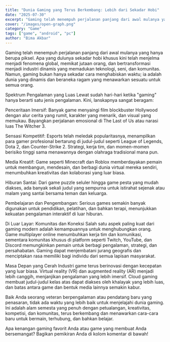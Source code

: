 ---
title: "Dunia Gaming yang Terus Berkembang: Lebih dari Sekadar Hobi"
date: "2025-07-30"
excerpt: "Gaming telah menempuh perjalanan panjang dari awal mulanya yang hanya berupa piksel. Apa yang dulunya sekadar hobi khusus kini telah menjelma menjadi fenomena global, memikat jutaan orang, dan bertransformasi menjadi industri dinamis yang memadukan teknologi, seni, dan komunitas. Namun, gaming bukan hanya sekadar cara menghabiskan waktu; ia adalah dunia yang dinamis dan beraneka ragam yang menawarkan sesuatu untuk semua orang."
cover: "/images/open-graph.png"
category: "Game"
tags: ["game", "android", "pc"]
author: "Bima Akbar"
---

Gaming telah menempuh perjalanan panjang dari awal mulanya yang hanya berupa piksel. Apa yang dulunya sekadar hobi khusus kini telah menjelma menjadi fenomena global, memikat jutaan orang, dan bertransformasi menjadi industri dinamis yang memadukan teknologi, seni, dan komunitas. Namun, gaming bukan hanya sekadar cara menghabiskan waktu; ia adalah dunia yang dinamis dan beraneka ragam yang menawarkan sesuatu untuk semua orang.

Spektrum Pengalaman yang Luas
Lewat sudah hari-hari ketika "gaming" hanya berarti satu jenis pengalaman. Kini, lanskapnya sangat beragam:

Penceritaan Imersif: Banyak game menyaingi film blockbuster Hollywood dengan alur cerita yang rumit, karakter yang menarik, dan visual yang memukau. Bayangkan perjalanan emosional di The Last of Us atau narasi luas The Witcher 3.

Sensasi Kompetitif: Esports telah meledak popularitasnya, menampilkan para gamer profesional bertarung di judul-judul seperti League of Legends, Dota 2, dan Counter-Strike 2. Strategi, kerja tim, dan momen-momen berisiko tinggi sama menawannya dengan olahraga tradisional mana pun.

Media Kreatif: Game seperti Minecraft dan Roblox memberdayakan pemain untuk membangun, mendesain, dan berbagi dunia virtual mereka sendiri, menumbuhkan kreativitas dan kolaborasi yang luar biasa.

Hiburan Santai: Dari game puzzle seluler hingga game pesta yang mudah diakses, ada banyak sekali judul yang sempurna untuk istirahat sejenak atau malam yang santai bersama teman dan keluarga.

Pembelajaran dan Pengembangan: Serious games semakin banyak digunakan untuk pendidikan, pelatihan, dan bahkan terapi, menunjukkan kekuatan pengalaman interaktif di luar hiburan.

Di Luar Layar: Komunitas dan Koneksi
Salah satu aspek paling kuat dari gaming modern adalah kemampuannya untuk menghubungkan orang. Game multiplayer online menumbuhkan kerja tim dan komunikasi, sementara komunitas khusus di platform seperti Twitch, YouTube, dan Discord memungkinkan pemain untuk berbagi pengalaman, strategi, dan persahabatan. Gaming dapat menjembatani jurang geografis dan menciptakan rasa memiliki bagi individu dari semua lapisan masyarakat.

Masa Depan yang Cerah
Industri game terus berinovasi dengan kecepatan yang luar biasa. Virtual reality (VR) dan augmented reality (AR) menjadi lebih canggih, menjanjikan pengalaman yang lebih imersif. Cloud gaming membuat judul-judul kelas atas dapat diakses oleh khalayak yang lebih luas, dan batas antara game dan bentuk media lainnya semakin kabur.

Baik Anda seorang veteran berpengalaman atau pendatang baru yang penasaran, tidak ada waktu yang lebih baik untuk menjelajahi dunia gaming. Ini adalah alam semesta yang penuh dengan petualangan, kreativitas, kompetisi, dan komunitas, terus berkembang dan menawarkan cara-cara baru untuk bermain, terhubung, dan bahkan belajar.

Apa kenangan gaming favorit Anda atau game yang membuat Anda bersemangat? Bagikan pemikiran Anda di kolom komentar di bawah!
